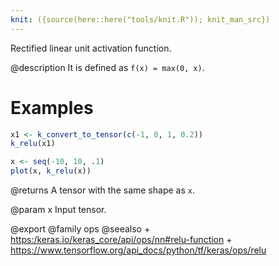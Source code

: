 ```yaml
---
knit: ({source(here::here("tools/knit.R")); knit_man_src})
---
```

Rectified linear unit activation function.

@description
It is defined as `f(x) = max(0, x)`.

# Examples
```r
x1 <- k_convert_to_tensor(c(-1, 0, 1, 0.2))
k_relu(x1)
```

```r
x <- seq(-10, 10, .1)
plot(x, k_relu(x))
```
@returns
A tensor with the same shape as `x`.

@param x
Input tensor.

@export
@family ops
@seealso
+ <https:/keras.io/keras_core/api/ops/nn#relu-function>
+ <https://www.tensorflow.org/api_docs/python/tf/keras/ops/relu>

